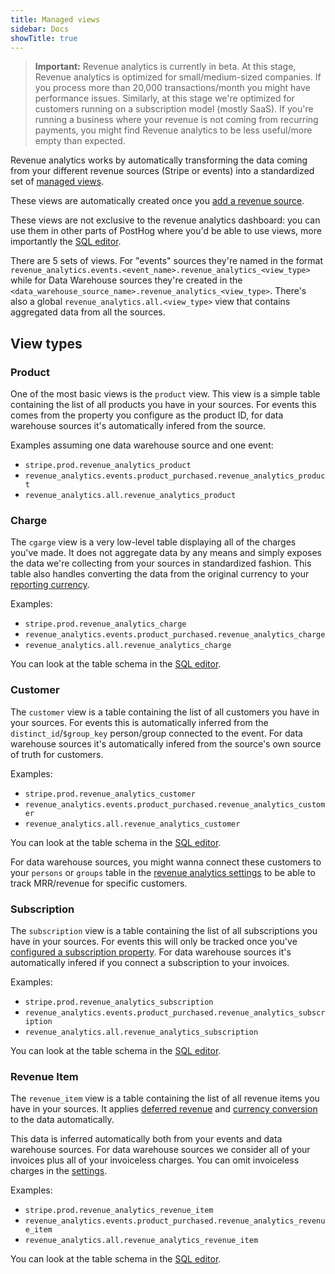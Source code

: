 ```yaml
---
title: Managed views
sidebar: Docs
showTitle: true
---
```


> **Important:** Revenue analytics is currently in beta. At this stage, Revenue analytics is optimized for small/medium-sized companies. If you process more than 20,000 transactions/month you might have performance issues. Similarly, at this stage we're optimized for customers running on a subscription model (mostly SaaS). If you're running a business where your revenue is not coming from recurring payments, you might find Revenue analytics to be less useful/more empty than expected.

Revenue analytics works by automatically transforming the data coming from your different revenue sources (Stripe or events) into a standardized set of [managed views](/docs/data-warehouse/views).

These views are automatically created once you [add a revenue source](/docs/revenue-analytics/getting-started).

These views are not exclusive to the revenue analytics dashboard: you can use them in other parts of PostHog where you'd be able to use views, more importantly the [SQL editor](/docs/data-warehouse/query).

There are 5 sets of views. For "events" sources they're named in the format `revenue_analytics.events.<event_name>.revenue_analytics_<view_type>` while for Data Warehouse sources they're created in the `<data_warehouse_source_name>.revenue_analytics_<view_type>`.
There's also a global `revenue_analytics.all.<view_type>` view that contains aggregated data from all the sources.

## View types

### Product

One of the most basic views is the `product` view. This view is a simple table containing the list of all products you have in your sources. For events this comes from the property you configure as the product ID, for data warehouse sources it's automatically infered from the source.

Examples assuming one data warehouse source and one event:
- `stripe.prod.revenue_analytics_product`
- `revenue_analytics.events.product_purchased.revenue_analytics_product`
- `revenue_analytics.all.revenue_analytics_product`

### Charge

The `cgarge` view is a very low-level table displaying all of the charges you've made. It does not aggregate data by any means and simply exposes the data we're collecting from your sources in standardized fashion. This table also handles converting the data from the original currency to your [reporting currency](/docs/getting-started#choosing-your-reporting-currency).

Examples:
- `stripe.prod.revenue_analytics_charge`
- `revenue_analytics.events.product_purchased.revenue_analytics_charge`
- `revenue_analytics.all.revenue_analytics_charge`

You can look at the table schema in the [SQL editor](/docs/data-warehouse/query).

### Customer

The `customer` view is a table containing the list of all customers you have in your sources. For events this is automatically inferred from the `distinct_id`/`$group_key` person/group connected to the event. For data warehouse sources it's automatically infered from the source's own source of truth for customers.

Examples:
- `stripe.prod.revenue_analytics_customer`
- `revenue_analytics.events.product_purchased.revenue_analytics_customer`
- `revenue_analytics.all.revenue_analytics_customer`

You can look at the table schema in the [SQL editor](/docs/data-warehouse/query).

For data warehouse sources, you might wanna connect these customers to your `persons` or `groups` table in the [revenue analytics settings](/docs/revenue-analytics/connecting-revenue-to-customers) to be able to track MRR/revenue for specific customers.

### Subscription

The `subscription` view is a table containing the list of all subscriptions you have in your sources. For events this will only be tracked once you've [configured a subscription property](/docs/revenue-analytics/getting-started#choosing-your-revenue-data-sources). For data warehouse sources it's automatically infered if you connect a subscription to your invoices.

Examples:
- `stripe.prod.revenue_analytics_subscription`
- `revenue_analytics.events.product_purchased.revenue_analytics_subscription`
- `revenue_analytics.all.revenue_analytics_subscription`

You can look at the table schema in the [SQL editor](/docs/data-warehouse/query).

### Revenue Item

The `revenue_item` view is a table containing the list of all revenue items you have in your sources. It applies [deferred revenue](/docs/revenue-analytics/deferred-revenue) and [currency conversion](/docs/revenue-analytics/faq#how-do-you-convert-revenue-in-different-currencies) to the data automatically.

This data is inferred automatically both from your events and data warehouse sources. For data warehouse sources we consider all of your invoices plus all of your invoiceless charges. You can omit invoiceless charges in the [settings](/docs/revenue-analytics/getting-started#choosing-your-revenue-data-sources).

Examples:
- `stripe.prod.revenue_analytics_revenue_item`
- `revenue_analytics.events.product_purchased.revenue_analytics_revenue_item`
- `revenue_analytics.all.revenue_analytics_revenue_item`

You can look at the table schema in the [SQL editor](/docs/data-warehouse/query).
